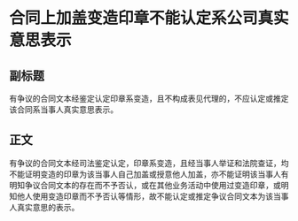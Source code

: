 # 合同上加盖变造印章不能认定系公司真实意思表示
## 副标题
有争议的合同文本经鉴定认定印章系变造，且不构成表见代理的，不应认定或推定该合同系当事人真实意思表示。
## 正文
有争议的合同文本经司法鉴定认定，印章系变造，且经当事人举证和法院查证，均不能证明变造的印章为该当事人自己加盖或授意他人加盖，亦不能证明该当事人有明知争议合同文本的存在而不予否认，或在其他业务活动中使用过变造印章，或明知他人使用变造印章而不予否认等情形，故不能认定或推定争议合同文本为该当事人真实意思的表示。